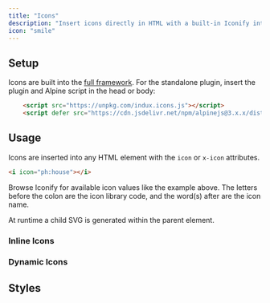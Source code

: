 ```yaml
---
title: "Icons"
description: "Insert icons directly in HTML with a built-in Iconify integration, supporting over 200,000 icons from every major library."
icon: "smile"
---
```


## Setup

Icons are built into the [full framework](/getting-started/setup). For the standalone plugin, insert the plugin and Alpine script in the head or body:

```html
    <script src="https://unpkg.com/indux.icons.js"></script>
    <script defer src="https://cdn.jsdelivr.net/npm/alpinejs@3.x.x/dist/cdn.min.js"></script>
```

## Usage

Icons are inserted into any HTML element with the `icon` or `x-icon` attributes.

```html
<i icon="ph:house"></i>
```

Browse Iconify for available icon values like the example above. The letters before the colon are the icon library code, and the word(s) after are the icon name.

At runtime a child SVG is generated within the parent element.

### Inline Icons


### Dynamic Icons


## Styles

